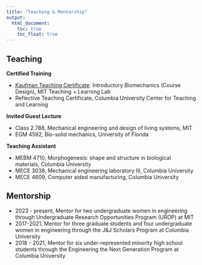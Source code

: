 ```yaml
---
title: "Teaching & Mentorship"
output: 
  html_document:
    toc: true
    toc_float: true
---
```


## Teaching

**Certified Training**

* [Kaufman Teaching Certificate](https://tll.mit.edu/programming/grad-student-programming/kaufman-teaching-certificate-program/): Introductory Biomechanics (Course Design), MIT Teaching + Learning Lab
* Reflective Teaching Certificate, Columbia University Center for Teaching and Learning

**Invited Guest Lecture**

* Class 2.788, Mechanical engineering and design of living systems, MIT
* EGM 4592, Bio-solid mechanics, University of Florida

**Teaching Assistant**

* MEBM 4710, Morphogenesis: shape and structure in biological materials, Columbia University
* MECE 3038, Mechanical engineering laboratory III, Columbia University
* MECE 4609, Computer aided manufacturing, Columbia University

## Mentorship

* 2023 - present, Mentor for two undergraduate women in engineering through Undergraduate Research Opportunities Program (UROP) at MIT
* 2017-2021, Mentor for three graduate students and four undergraduate women in engineering through the J&J Scholars Program at Columbia University
* 2018 - 2021, Mentor for six under-represented minority high school students through the Engineering the Next Generation Program at Columbia University
